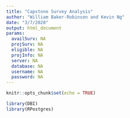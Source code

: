 ```yaml
---
title: "Capstone Survey Analysis"
author: "William Baker-Robinson and Kevin Ng"
date: "3/7/2020"
output: html_document
params:
  availSurv: NA
  projSurv: NA
  eligible: NA
  projInfo: NA
  server: NA
  database: NA
  username: NA
  password: NA
---
```


```r
knitr::opts_chunk$set(echo = TRUE)
```

```r
library(DBI)
library(RPostgres)
```

```r

```

